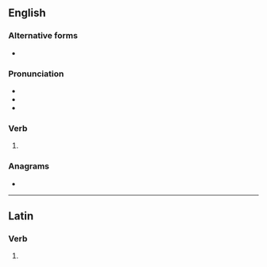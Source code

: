 ==English==

===Alternative forms===
* {{alter|en|ment||obsolete}}

===Pronunciation===
* {{IPA|en|/ˈmɛnt/}}
* {{audio|en|en-us-meant.ogg|Audio (US)}}
* {{rhymes|en|ɛnt}}

===Verb===
{{head|en|verb form}}

# {{en-past of|mean}}

===Anagrams===
* {{anagrams|en|a=aemnt|Manet|Nemat|ament|ant'em|antem|manet|menat|menta|nemat-}}

----

==Latin==

===Verb===
{{la-verb-form|meant}}

# {{inflection of|la|meō||3|p|pres|actv|indc}}